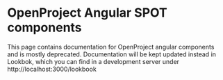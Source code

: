 
<Meta title="OpenProject Angular SPOT components" />

# OpenProject Angular SPOT components

This page contains documentation for OpenProject angular components and is mostly deprecated.
Documentation will be kept updated instead in Lookbok, which you can find in a development server under http://localhost:3000/lookbook
